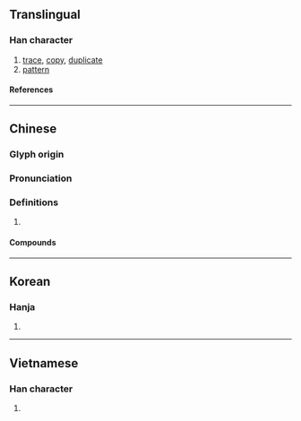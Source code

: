 {{character info/new}}
==Translingual==

===Han character===
{{Han char|rn=64|rad=手|as=11|sn=15|four=44502|canj=TAKQ|ids=⿱莫手}}

# [[trace]], [[copy]], [[duplicate]]
# [[pattern]]

====References====
{{Han ref|kx=0452.060|dkj=12645|dj=0802.100|hdz=31927.040|uh=6479}}

----

==Chinese==
{{zh-forms}}

===Glyph origin===
{{Han etym}}

===Pronunciation===
{{zh-pron
|m=mó
|c=mou4
|mc=
|oc=y
|cat=
}}

===Definitions===
{{zh-hanzi}}

# {{rfdef|zh}}

====Compounds====
{{zh-der|勾摹|指摹|摹肖|摹聲詞|摹帖|摹想|摹擬|摹印|摹寫|摹本|描摹|摹刻|摹繪|摹傚|映摹|摹書|揣摹|摹狀|摹仿|臨摹本|臨摹}}

----

==Korean==

===Hanja===
{{ko-hanja|hangeul=[[모]]|eumhun=|rv=mo|mr=mo|y=mo}}

# {{defn|lang=ko|sort=手11}}

----

==Vietnamese==

===Han character===
{{vi-readings|rs=手11|reading=mò}}

# {{defn|lang=vi|sort=手11}}
